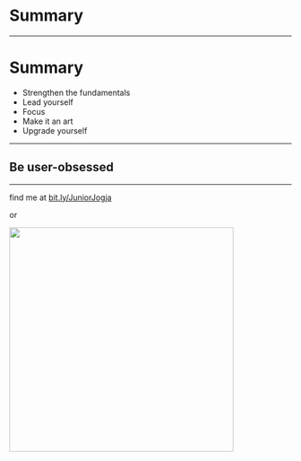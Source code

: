 
# Summary

---

# Summary

<ul>
  <Appear>
    <li>Strengthen the fundamentals</li>
    <li>Lead yourself</li>
    <li>Focus</li>
    <li>Make it an art</li>
    <li>Upgrade yourself</li>
  </Appear>
</ul>

---

## Be user-obsessed

---

find me at [bit.ly/JuniorJogja](http://bit.ly/JuniorJogja)

or

<img width="400" src="./assets/qr_repo.svg"/>